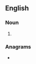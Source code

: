 ==English==

===Noun===
{{head|en|noun plural form}}

# {{plural of|caliphate|lang=en}}

===Anagrams===
* {{anagrams|en|acephalist|cataphiles|chaptalise}}